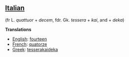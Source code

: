 ==[[Italian]]== (fr L. ''quattuor'' + ''decem'', fdr. Gk. ''tessera'' + ''kai'', and + ''deka'')

'''Translations'''

*[[English]]: [[fourteen]]
*[[French]]: [[quatorze]]
*[[Greek]]: [[tesserakaideka]]